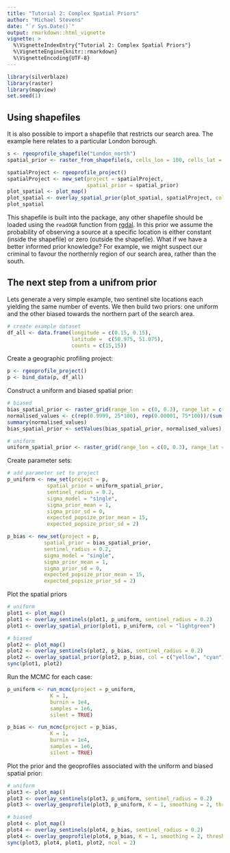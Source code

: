 ```yaml
---
title: "Tutorial 2: Complex Spatial Priors"
author: "Michael Stevens"
date: "`r Sys.Date()`"
output: rmarkdown::html_vignette
vignette: >
  %\VignetteIndexEntry{"Tutorial 2: Complex Spatial Priors"}
  %\VignetteEngine{knitr::rmarkdown}
  %\VignetteEncoding{UTF-8}
---
```


```r
library(silverblaze)
library(raster)
library(mapview)
set.seed(1)
```

## Using shapefiles

It is also possible to import a shapefile that restricts our search area. The example here relates to a particular London borough.

```r
s <- rgeoprofile_shapefile("London_north")
spatial_prior <- raster_from_shapefile(s, cells_lon = 100, cells_lat = 100)
```
```r
spatialProject <- rgeoprofile_project()
spatialProject <- new_set(project = spatialProject,
                          spatial_prior = spatial_prior)
plot_spatial <- plot_map()
plot_spatial <- overlay_spatial_prior(plot_spatial, spatialProject, col = "red", opacity = 0.2)
plot_spatial
```

This shapefile is built into the package, any other shapefile should be loaded using the `readOGR` function from [rgdal](https://cran.r-project.org/web/packages/rgdal/index.html). In this prior we assume the probability of observing a source at a specific location is either constant (inside the shapefile) or zero (outside the shapefile). What if we have a better informed prior knowledge? For example, we might suspect our criminal to favour the northernly region of our search area, rather than the south.    

## The next step from a unifrom prior

Lets generate a very simple example, two sentinel site locations each yielding the same number of events. We then build two priors: one uniform and the other biased towards the northern part of the search area.

```r
# create example dataset
df_all <- data.frame(longitude = c(0.15, 0.15), 
                     latitude =  c(50.975, 51.075),
                     counts = c(15,15))
```

Create a geographic profiling project:

```r
p <- rgeoprofile_project()
p <- bind_data(p, df_all)
```

Construct a uniform and biased spatial prior:

```r
# biased
bias_spatial_prior <- raster_grid(range_lon = c(0, 0.3), range_lat = c(50.95,51.1), guard_rail = 0.01)
normalised_values <- c(rep(0.9999, 25*100), rep(0.00001, 75*100))/(sum(c(rep(0.9999, 25*100), rep(0.00001, 75*100))))
summary(normalised_values)
bias_spatial_prior <- setValues(bias_spatial_prior, normalised_values)

# uniform
uniform_spatial_prior <- raster_grid(range_lon = c(0, 0.3), range_lat = c(50.95,51.1), guard_rail = 0.01)
```

Create parameter sets:

```r
# add parameter set to project
p_uniform <- new_set(project = p,
             spatial_prior = uniform_spatial_prior,
             sentinel_radius = 0.2,
             sigma_model = "single",
             sigma_prior_mean = 1,
             sigma_prior_sd = 0,
             expected_popsize_prior_mean = 15,
             expected_popsize_prior_sd = 2)

p_bias <- new_set(project = p,
            spatial_prior = bias_spatial_prior,
            sentinel_radius = 0.2,
            sigma_model = "single",
            sigma_prior_mean = 1,
            sigma_prior_sd = 0,
            expected_popsize_prior_mean = 15,
            expected_popsize_prior_sd = 2)
```

Plot the spatial priors

```r
# uniform
plot1 <- plot_map()
plot1 <- overlay_sentinels(plot1, p_uniform, sentinel_radius = 0.2)
plot1 <- overlay_spatial_prior(plot1, p_uniform, col = "lightgreen")

# biased
plot2 <- plot_map()
plot2 <- overlay_sentinels(plot2, p_bias, sentinel_radius = 0.2)
plot2 <- overlay_spatial_prior(plot2, p_bias, col = c("yellow", "cyan"))
sync(plot1, plot2)
```

Run the MCMC for each case: 

```r
p_uniform <- run_mcmc(project = p_uniform,
              K = 1,
              burnin = 1e4,
              samples = 1e6,
              silent = TRUE)

p_bias <- run_mcmc(project = p_bias,
              K = 1,
              burnin = 1e4,
              samples = 1e6,
              silent = TRUE)
```

Plot the prior and the geoprofiles associated with the uniform and biased spatial prior:

```r
# uniform
plot3 <- plot_map()
plot3 <- overlay_sentinels(plot3, p_uniform, sentinel_radius = 0.2)
plot3 <- overlay_geoprofile(plot3, p_uniform, K = 1, smoothing = 2, threshold = 0.1)

# biased
plot4 <- plot_map()
plot4 <- overlay_sentinels(plot4, p_bias, sentinel_radius = 0.2)
plot4 <- overlay_geoprofile(plot4, p_bias, K = 1, smoothing = 2, threshold = 0.1)
sync(plot3, plot4, plot1, plot2, ncol = 2)
```
